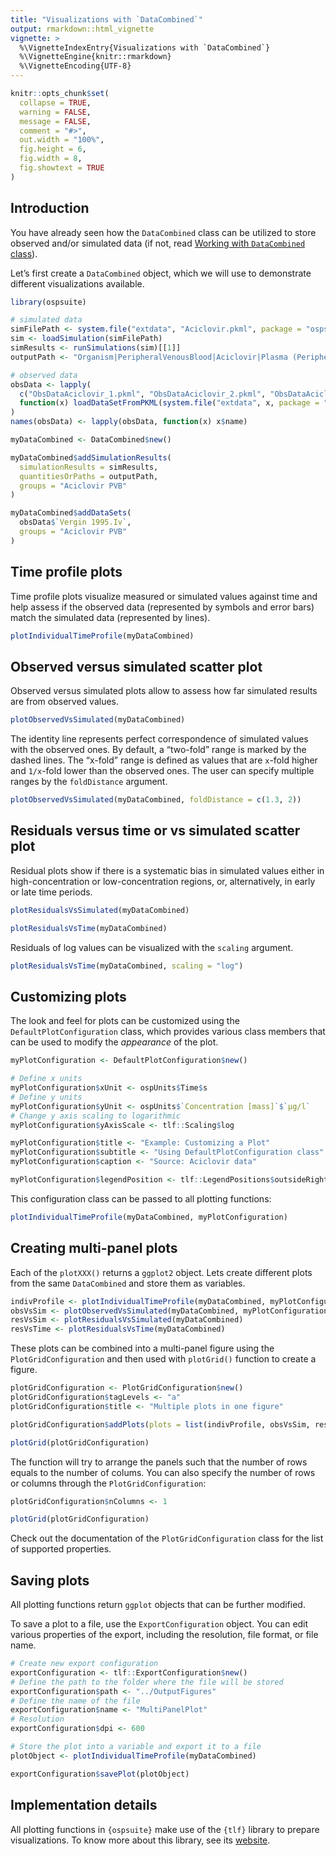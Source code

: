 ```yaml
---
title: "Visualizations with `DataCombined`"
output: rmarkdown::html_vignette
vignette: >
  %\VignetteIndexEntry{Visualizations with `DataCombined`}
  %\VignetteEngine{knitr::rmarkdown}
  %\VignetteEncoding{UTF-8}
---
```


```r
knitr::opts_chunk$set(
  collapse = TRUE,
  warning = FALSE,
  message = FALSE,
  comment = "#>",
  out.width = "100%",
  fig.height = 6,
  fig.width = 8,
  fig.showtext = TRUE
)
```

## Introduction

You have already seen how the `DataCombined` class can be utilized to store observed and/or simulated data (if not, read [Working with `DataCombined` class](data-combined.html)).

Let's first create a `DataCombined` object, which we will use to demonstrate different visualizations available.

```r
library(ospsuite)

# simulated data
simFilePath <- system.file("extdata", "Aciclovir.pkml", package = "ospsuite")
sim <- loadSimulation(simFilePath)
simResults <- runSimulations(sim)[[1]]
outputPath <- "Organism|PeripheralVenousBlood|Aciclovir|Plasma (Peripheral Venous Blood)"

# observed data
obsData <- lapply(
  c("ObsDataAciclovir_1.pkml", "ObsDataAciclovir_2.pkml", "ObsDataAciclovir_3.pkml"),
  function(x) loadDataSetFromPKML(system.file("extdata", x, package = "ospsuite"))
)
names(obsData) <- lapply(obsData, function(x) x$name)

myDataCombined <- DataCombined$new()

myDataCombined$addSimulationResults(
  simulationResults = simResults,
  quantitiesOrPaths = outputPath,
  groups = "Aciclovir PVB"
)

myDataCombined$addDataSets(
  obsData$`Vergin 1995.Iv`,
  groups = "Aciclovir PVB"
)
```

## Time profile plots

Time profile plots visualize measured or simulated values against time and help 
assess if the observed data (represented by symbols and error bars) match the 
simulated data (represented by lines).

```r
plotIndividualTimeProfile(myDataCombined)
```

## Observed versus simulated scatter plot 

Observed versus simulated plots allow to assess how far simulated results 
are from observed values.

```r
plotObservedVsSimulated(myDataCombined)
```

The identity line represents perfect correspondence of simulated values with the 
observed ones. By default, a "two-fold" range is marked by the dashed lines. 
The "x-fold" range is defined as values that are `x`-fold higher and `1/x`-fold 
lower than the observed ones. The user can specify multiple ranges by the `foldDistance` 
argument.

```r
plotObservedVsSimulated(myDataCombined, foldDistance = c(1.3, 2))
```

## Residuals versus time or vs simulated scatter plot

Residual plots show if there is a systematic bias in simulated values either in 
high-concentration or low-concentration regions, or, alternatively, in early or 
late time periods.

```r
plotResidualsVsSimulated(myDataCombined)
```


```r
plotResidualsVsTime(myDataCombined)
```


Residuals of log values can be visualized with the `scaling` argument.

```r
plotResidualsVsTime(myDataCombined, scaling = "log")
```

## Customizing plots

The look and feel for plots can be customized using the `DefaultPlotConfiguration` class, which provides various class members that can be used to modify the *appearance* of the plot.

```r
myPlotConfiguration <- DefaultPlotConfiguration$new()

# Define x units
myPlotConfiguration$xUnit <- ospUnits$Time$s
# Define y units
myPlotConfiguration$yUnit <- ospUnits$`Concentration [mass]`$`µg/l`
# Change y axis scaling to logarithmic
myPlotConfiguration$yAxisScale <- tlf::Scaling$log

myPlotConfiguration$title <- "Example: Customizing a Plot"
myPlotConfiguration$subtitle <- "Using DefaultPlotConfiguration class"
myPlotConfiguration$caption <- "Source: Aciclovir data"

myPlotConfiguration$legendPosition <- tlf::LegendPositions$outsideRight
```

This configuration class can be passed to all plotting functions:

```r
plotIndividualTimeProfile(myDataCombined, myPlotConfiguration)
```

## Creating multi-panel plots

Each of the `plotXXX()` returns a `ggplot2` object. Lets create different plots 
from the same `DataCombined` and store them as variables.

```r
indivProfile <- plotIndividualTimeProfile(myDataCombined, myPlotConfiguration)
obsVsSim <- plotObservedVsSimulated(myDataCombined, myPlotConfiguration)
resVsSim <- plotResidualsVsSimulated(myDataCombined)
resVsTime <- plotResidualsVsTime(myDataCombined)
```

These plots can be combined into a multi-panel figure using the `PlotGridConfiguration` 
and then used with `plotGrid()` function to create a figure.

```r
plotGridConfiguration <- PlotGridConfiguration$new()
plotGridConfiguration$tagLevels <- "a"
plotGridConfiguration$title <- "Multiple plots in one figure"

plotGridConfiguration$addPlots(plots = list(indivProfile, obsVsSim, resVsSim, resVsTime))

plotGrid(plotGridConfiguration)
```

The function will try to arrange the panels such that the number of rows equals 
to the number of colums. You can also specify the number of rows or columns through 
the `PlotGridConfiguration`:

```r
plotGridConfiguration$nColumns <- 1

plotGrid(plotGridConfiguration)
```

Check out the documentation of the `PlotGridConfiguration` class for the list of 
supported properties.

## Saving plots

All plotting functions return `ggplot` objects that can be further modified.

To save a plot to a file, use the `ExportConfiguration` object. You can edit 
various properties of the export, including the resolution, file format, 
or file name.

```r
# Create new export configuration
exportConfiguration <- tlf::ExportConfiguration$new()
# Define the path to the folder where the file will be stored
exportConfiguration$path <- "../OutputFigures"
# Define the name of the file
exportConfiguration$name <- "MultiPanelPlot"
# Resolution
exportConfiguration$dpi <- 600

# Store the plot into a variable and export it to a file
plotObject <- plotIndividualTimeProfile(myDataCombined)

exportConfiguration$savePlot(plotObject)
```

## Implementation details

All plotting functions in `{ospsuite}` make use of the `{tlf}` library to prepare visualizations. To know more about this library, see its [website](https://www.open-systems-pharmacology.org/TLF-Library/).
